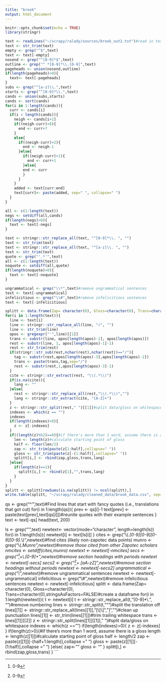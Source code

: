 ```yaml
---
title: "brook"
output: html_document
---
```


```r
knitr::opts_chunk$set(echo = TRUE)
library(stringr)
```

```r
text <- readLines("~/scrapy/ralady/sources/brook_out2.txt")#read in text
text <- str_trim(text)
empty <- grep("^$",text)
text <- text[-empty]
nosend <- grep("^[0-9]*$",text)
outline <- grep("^ *[0-9]*\\.[0-9]",text)
pageheads <- union(nosend,outline)
if(length(pageheads)>0){
  text<- text[-pageheads]
}
subs <- grep("^[a-z]\\.",text)
starts <- grep("^[0-9]*\\.",text)
cands <- union(subs,starts)
cands <- sort(cands)
for(i in 1:length(cands)){
  curr <- cands[i]
  if(i < length(cands)){
    neigh <- cands[i+1]
    if((neigh-curr)>8){
      end <- curr+7
    }
    else{
      if((neigh-curr)>2){
        end <- neigh-1
      }else{
        if((neigh-curr)>1){
          end <- curr+1
        }else{
        end <- curr
        }
      }
    }
    added <- text[curr:end]
    text[curr]<- paste(added, sep=" ", collapse=" ")
  }
}

all <- c(1:length(text))
negs <- setdiff(all,cands)
if(length(negs)>0){
  text <- text[-negs]
}

text <- stringr::str_replace_all(text, "^[0-9]*\\. ", "")
text <- str_trim(text)
text <- stringr::str_replace_all(text, "^[a-z]\\. ", "")
text <- str_trim(text)
quote <- grep("'.*'",text)
all <- c(1:length(text))
noquote <- setdiff(all,quote)
if(length(noquote)>0){
  text <- text[-noquote]
}

ungrammatical <- grep("\\*",text)#remove ungrammatical sentences
text <- text[-ungrammatical]
infelicitious <- grep("\\#",text)#remove infelicitious sentences
text <- text[-infelicitious]

splitt <- data.frame(Zap= character(0), Gloss=character(0), Trans=character(0),Lang=character(0),stringsAsFactors=FALSE)#create a dataframe
for(i in 1:length(text)){
  line <- text[i]
  line <- stringr::str_replace_all(line, "√", "")
  line <- str_trim(line)
  apos <- gregexpr("'",line)[[1]]
  trans <- substr(line, apos[length(apos)-1], apos[length(apos)])
  rest <- substr(line, 1, apos[length(apos)-1]-1)
  rest <- str_trim(rest)
  if(stringr::str_sub(rest,nchar(rest),nchar(rest))=="/"){
    tag <- substr(rest,apos[length(apos)-3],apos[length(apos)-2])
    trans <- paste(trans,tag,sep="/")
    rest <- substr(rest,1,apos[length(apos)-3]-1)
  }
  cite <- stringr::str_extract(rest, "\\(.*\\)")
  if(is.na(cite)){
    lang <- ""
  }else{
    rest <- stringr::str_replace_all(rest,"\\(.*\\)","")
    lang <- stringr::str_extract(cite, "[A-Z]+")
  }
  z <- stringr::str_split(rest," ")[[1]]#split data/gloss on whitespace
  indexes <- which(z == "")
  indexes
  if(length(indexes)>0){
    z <- z[-indexes]
  }
  if((length(z)%%2)==0){#if there's more than 1 word, assume there is a gloss
    len <- length(z)#calculate starting point of gloss
    half <- floor(len/2)
    zap <- str_trim(paste(z[1:half],collapse=" "))
    gloss <- str_trim(paste(z[-(1:half)],collapse=" "))
    splitt[i,] <- rbind(zap,gloss,trans,lang)
  }else{
    if(length(z)==1){
      splitt[i,] <- rbind(z[1],"",trans,lang)
    }
  }
}
splitt <- splitt[rowSums(is.na(splitt)) != ncol(splitt),]
write.table(splitt, "~/scrapy/ralady/cleaned_data/brook_data.csv", sep="\t")
```

qs <- grep("^'",text)#Find lines that start with fancy quotes (i.e., translations that got cut)
for(i in 1:length(qs)){
  prev <- qs[i]-1
  text[prev] <- paste(text[prev],text[qs[i]])#reunite quotes with their example sentences
}
text <- text[-qs]
head(text, 200)

ls <- grep("'",text)
newtext<- vector(mode="character", length=length(ls))
for(i in 1:length(ls)){
  newtext[i] <- text[ls[i]]
}
cites <- grep("\\(.*[0-9][0-9][0-9][0-9].*\\)",newtext)#find cites (likely non-zapotec data points)
munro <- grep("\\(.*Munro",newtext)#remove those cited from other Zapotec scholars
nmcites <- setdiff(cites,munro)
newtext <- newtext[-nmcites]
secs <- grep("^[0-9]+\\.[0-9]+",newtext)#remove section headings with periods
newtext <- newtext[-secs]
secs2 <- grep("^[0-9]+ [aA-zZ]",newtext)#remove section headings without periods
newtext <- newtext[-secs2]
ungrammatical <- grep("\\*",newtext)#remove ungrammatical sentences
newtext <- newtext[-ungrammatical]
infelicitious <- grep("\\#",newtext)#remove infelicitious sentences
newtext <- newtext[-infelicitious]
splitt <- data.frame(Zap= character(0), Gloss=character(0), Trans=character(0),stringsAsFactors=FALSE)#create a dataframe
for(i in 1:length(newtext)){
  t <- newtext[i]
  t <- stringr::str_replace_all(t,"[0-9]*\\.", "")#remove numbering
  lines <- stringr::str_split(t, "“")#split the translation off
  lines[[1]] <-  stringr::str_replace_all(lines[[1]],"[\\[\\]\n\",”]","")#clean up punctuation
  lines[[1]] <- str_trim(lines[[1]])#trim trailing whitespace
  trans <- lines[[1]][[2]]
  z <- stringr::str_split(lines[[1]][[1]]," ")#split data/gloss on whitespace
  indexes <- which(z == "")
  if(length(indexes)>0){
    z <- z[-indexes]
  }
  if(length(z)>0){#if there's more than 1 word, assume there is a gloss
    length <- length(z[[1]])#calculate starting point of gloss
    half <- length/2
    zap <- paste(z[[1]][-(half+1:length)],collapse = " ")
    gloss <- paste(z[[1]][-(1:half)],collapse = " ")
  }else{
    zap<- ""
    gloss <- ""
  }
  splitt[i,] <- rbind(zap,gloss,trans)
}
```